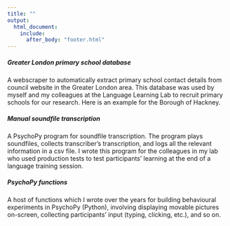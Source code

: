 ```yaml
---
title: ""
output:
  html_document:
    include:
      after_body: "footer.html"
---
```

    
<link rel="stylesheet" href="styles.css" type="text/css">


##### __Greater London primary school database__
A webscraper to automatically extract primary school contact details from council website in the Greater London area. This database was used by myself and my colleagues at the Language Learning Lab to recruit primary schools for our research. Here is an example for the Borough of Hackney.

##### __Manual soundfile transcription__
A PsychoPy program for soundfile transcription. The program plays soundfiles, collects transcriber's transcription, and logs all the relevant information in a csv file. I wrote this program for the colleagues in my lab who used production tests to test participants' learning at the end of a language training session.

##### __PsychoPy functions__
A host of functions which I wrote over the years for building behavioural experiments in PsychoPy (Python), involving displaying movable pictures on-screen, collecting participants' input (typing, clicking, etc.), and so on.



